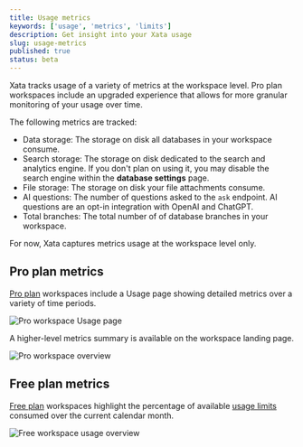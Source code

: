 ```yaml
---
title: Usage metrics
keywords: ['usage', 'metrics', 'limits']
description: Get insight into your Xata usage
slug: usage-metrics
published: true
status: beta
---
```


Xata tracks usage of a variety of metrics at the workspace level. Pro plan workspaces include an upgraded experience that allows for more granular monitoring of your usage over time.

The following metrics are tracked:

- Data storage: The storage on disk all databases in your workspace consume.
- Search storage: The storage on disk dedicated to the search and analytics engine. If you don't plan on using it, you may disable the search engine within the **database settings** page.
- File storage: The storage on disk your file attachments consume.
- AI questions: The number of questions asked to the `ask` endpoint. AI questions are an opt-in integration with OpenAI and ChatGPT.
- Total branches: The total number of of database branches in your workspace.

For now, Xata captures metrics usage at the workspace level only.

## Pro plan metrics

[Pro plan](/docs/concepts/pricing#pro-plan) workspaces include a Usage page showing detailed metrics over a variety of time periods.

![Pro workspace Usage page](images/pro-usage-details.png)

A higher-level metrics summary is available on the workspace landing page.

![Pro workspace overview](images/pro-usage-overview.png)

## Free plan metrics

[Free plan](/docs/concepts/pricing#free-plan) workspaces highlight the percentage of available [usage limits](/docs/concepts/pricing#pricing-plans) consumed over the current calendar month.

![Free workspace usage overview](images/free-usage-overview.png)
